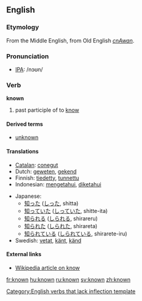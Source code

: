 ==English==

{{rank|person|case|fact|314|known|thee|hope|er}}

===Etymology===
{{rfc}}
From the Middle English, from Old English ''[[cnAwan]]''.

===Pronunciation===
*[[w:IPA|IPA]]: /nɔʊn/

===Verb===
'''known'''
# past participle of to [[know]]

====Derived terms====
*[[unknown]]

====Translations====
{{top}}
*[[Catalan]]: [[conegut]]
*Dutch: [[geweten]], [[gekend]]
*Finnish: [[tiedetty]], [[tunnettu]]
*Indonesian: [[tahu|mengetahui]], [[tahu|diketahui]]
{{mid}}
*Japanese: 
**[[知った]] ([[しった]], shitta)
**[[知っていた]] ([[しっていた]], shitte-ita)
**[[知られる]] ([[しられる]], shirareru)
**[[知られた]] ([[しられた]], shirareta)
**[[知られている]] ([[しられている]], shirarete-iru)
*Swedish: [[vetat]], [[känt]], [[känd]]
{{bottom}}

====External links====
* [[w:know|Wikipedia article on know]]

[[Category:English verbs that lack inflection template]]

[[fr:known]]
[[hu:known]]
[[ru:known]]
[[sv:known]]
[[zh:known]]